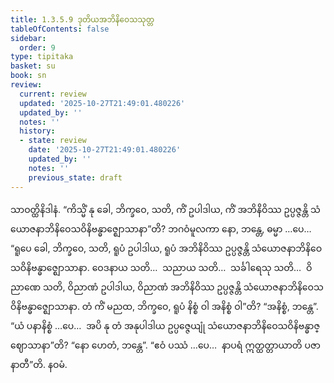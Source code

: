 ```yaml
---
title: 1.3.5.9 ဒုတိယအဘိနိဝေသသုတ္တ
tableOfContents: false
sidebar:
  order: 9
type: tipitaka
basket: su
book: sn
review:
  current: review
  updated: '2025-10-27T21:49:01.480226'
  updated_by: ''
  notes: ''
  history:
  - state: review
    date: '2025-10-27T21:49:01.480226'
    updated_by: ''
    notes: ''
    previous_state: draft
---
```



<ReviewStatus review={frontmatter.review} showDetails={true} />

<HypothesisAnnotation frontmatter={frontmatter} />

<DynamicBreadcrumb />

<Division number="158" book="sn" e="ch" v="18" p="303">

<Paragraph number="809" book="sn">
သာဝတ္ထိနိဒါနံ. “ကိသ္မိံ နု ခေါ, ဘိက္ခဝေ, သတိ, ကိံ ဥပါဒါယ, ကိံ အဘိနိဝိဿ ဥပ္ပဇ္ဇန္တိ သံယောဇနာဘိနိဝေသဝိနိဗန္ဓာဇ္ဈောသာနာ”တိ? ဘဂဝံမူလကာ နော, ဘန္တေ, ဓမ္မာ …ပေ…  “ရူပေ ခေါ, ဘိက္ခဝေ, သတိ, ရူပံ ဥပါဒါယ, ရူပံ အဘိနိဝိဿ ဥပ္ပဇ္ဇန္တိ သံယောဇနာဘိနိဝေသဝိနိဗန္ဓာဇ္ဈောသာနာ. ဝေဒနာယ သတိ…  သညာယ သတိ…  သင်္ခါရေသု သတိ…  ဝိညာဏေ သတိ, ဝိညာဏံ ဥပါဒါယ, ဝိညာဏံ အဘိနိဝိဿ ဥပ္ပဇ္ဇန္တိ သံယောဇနာဘိနိဝေသဝိနိဗန္ဓာဇ္ဈောသာနာ. တံ ကိံ မညထ, ဘိက္ခဝေ, ရူပံ နိစ္စံ ဝါ အနိစ္စံ ဝါ”တိ? “အနိစ္စံ, ဘန္တေ”. “ယံ ပနာနိစ္စံ …ပေ…  အပိ နု တံ အနုပါဒါယ ဥပ္ပဇ္ဇေယျုံ သံယောဇနာဘိနိဝေသဝိနိဗန္ဓာဇ္ဈောသာနာ”တိ? “နော ဟေတံ, ဘန္တေ”. “ဧဝံ ပဿံ …ပေ…  နာပရံ ဣတ္ထတ္တာယာတိ ပဇာနာတီ”တိ.

</Paragraph>
</Division>

<Paragraph number="810" type="center" book="sn">
နဝမံ.
</Paragraph>